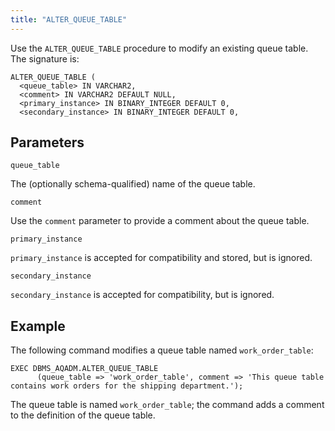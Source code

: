 ```yaml
---
title: "ALTER_QUEUE_TABLE"
---
```


Use the `ALTER_QUEUE_TABLE` procedure to modify an existing queue table. The signature is:

```text
ALTER_QUEUE_TABLE (
  <queue_table> IN VARCHAR2,
  <comment> IN VARCHAR2 DEFAULT NULL,
  <primary_instance> IN BINARY_INTEGER DEFAULT 0,
  <secondary_instance> IN BINARY_INTEGER DEFAULT 0,
```

## Parameters

`queue_table`

 The (optionally schema-qualified) name of the queue table.

`comment`

 Use the `comment` parameter to provide a comment about the queue table.

`primary_instance`

 `primary_instance` is accepted for compatibility and stored, but is ignored.

`secondary_instance`

 `secondary_instance` is accepted for compatibility, but is ignored.

## Example

The following command modifies a queue table named `work_order_table`:

```text
EXEC DBMS_AQADM.ALTER_QUEUE_TABLE
      (queue_table => 'work_order_table', comment => 'This queue table
contains work orders for the shipping department.');
```

The queue table is named `work_order_table`; the command adds a comment to the definition of the queue table.
